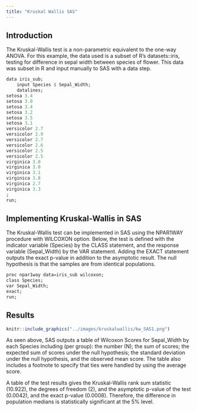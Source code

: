 ```yaml
---
title: "Kruskal Wallis SAS"
---
```


## Introduction

The Kruskal-Wallis test is a non-parametric equivalent to the one-way ANOVA. For this example, the data used is a subset of R's datasets::iris, testing for difference in sepal width between species of flower. This data was subset in R and input manually to SAS with a data step.

```r
data iris_sub;
	input Species $ Sepal_Width;
	datalines;
setosa 3.4
setosa 3.0
setosa 3.4
setosa 3.2
setosa 3.5
setosa 3.1
versicolor 2.7
versicolor 2.9
versicolor 2.7
versicolor 2.6
versicolor 2.5
versicolor 2.5
virginica 3.0
virginica 3.0
virginica 3.1
virginica 3.8
virginica 2.7
virginica 3.3
;
run;
```

## Implementing Kruskal-Wallis in SAS

The Kruskal-Wallis test can be implemented in SAS using the NPAR1WAY procedure with WILCOXON option. Below, the test is defined with the indicator variable (Species) by the CLASS statement, and the response variable (Sepal_Width) by the VAR statement. Adding the EXACT statement outputs the exact p-value in addition to the asymptotic result. The null hypothesis is that the samples are from identical populations.

```r
proc npar1way data=iris_sub wilcoxon;
class Species;
var Sepal_Width;
exact;
run;
```

## Results

```r
knitr::include_graphics("../images/kruskalwallis/kw_SAS1.png")
```

As seen above, SAS outputs a table of Wilcoxon Scores for Sepal_Width by each Species including (per group): the number (N); the sum of scores; the expected sum of scores under the null hypothesis; the standard deviation under the null hypothesis, and the observed mean score. The table also includes a footnote to specify that ties were handled by using the average score.

A table of the test results gives the Kruskal-Wallis rank sum statistic (10.922), the degrees of freedom (2), and the asymptotic p-value of the test (0.0042), and the exact p-value (0.0008). Therefore, the difference in population medians is statistically significant at the 5% level.
